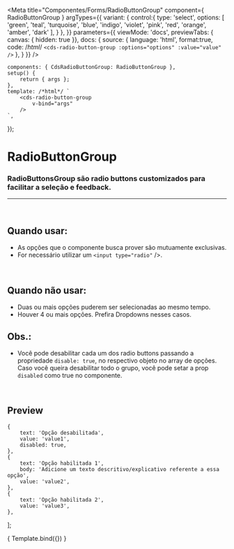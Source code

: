 
<Meta
	title="Componentes/Forms/RadioButtonGroup"
	component={ RadioButtonGroup }
	argTypes={{
		variant: {
			control:{
				type: 'select',
				options: [
					'green',
					'teal',
					'turquoise',
					'blue',
					'indigo',
					'violet',
					'pink',
					'red',
					'orange',
					'amber',
					'dark'
				],
			}
		},
	}}
	parameters={{
		viewMode: 'docs',
		previewTabs: { canvas: { hidden: true }},
		docs: {
			source: {
				language: 'html',
				format:true,
				code: /*html*/ 
`<cds-radio-button-group
	:options="options"
	:value="value"
/>`
			},
		}
	}}
/>

	components: { CdsRadioButtonGroup: RadioButtonGroup },
	setup() {
		return { args };
	},
	template: /*html*/ `
		<cds-radio-button-group
			v-bind="args" 
		/>
	`,
});

# RadioButtonGroup

### RadioButtonsGroup são radio buttons customizados para facilitar a seleção e feedback.
---
<br />

## Quando usar:
- As opções que o componente busca prover são mutuamente exclusivas.
- For necessário utilizar um ```<input type="radio"``` />.

<br />

## Quando não usar:
- Duas ou mais opções puderem ser selecionadas ao mesmo tempo.
- Houver 4 ou mais opções. Prefira Dropdowns nesses casos.

## Obs.:
- Você pode desabilitar cada um dos radio buttons passando a propriedade ```disable: true```, no respectivo objeto
no array de opções. Caso você queira desabilitar todo o grupo, você pode setar a prop ```disabled``` como true no componente.

<br />

## Preview

	{
		text: 'Opção desabilitada',
		value: 'value1',
		disabled: true,
	},
	{
		text: 'Opção habilitada 1',
		body: 'Adicione um texto descritivo/explicativo referente a essa opção',
		value: 'value2',
	},
	{
		text: 'Opção habilitada 2',
		value: 'value3',
	},
];

<Canvas>
	<Story
		name="Radio button group"
		args={{
			options,
			value,
			disabled: false,
			variant: 'green',
			inline: false,
		}}
	>
		{ Template.bind({}) }
	</Story>
</Canvas>

<ArgsTable story="Radio button group" />